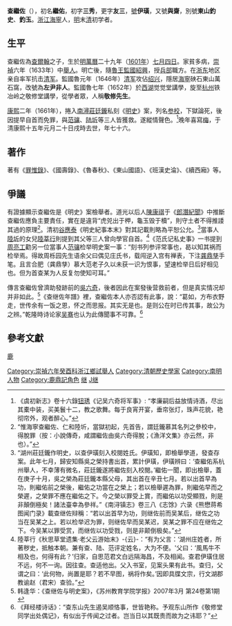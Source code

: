'''查繼佐'''（{{bd|1601年||1676年|catIdx=Z查}}），初名'''繼佑'''，初字'''三秀'''，更字'''友三'''，[[號|號]]'''伊璜'''，又號'''與齋'''，別號'''東山釣史'''、'''釣玉'''。[[浙江|浙江]][[海宁县_(明朝)|海寧]]人，[[明|明]]末[[清|清]]初学者。

== 生平 ==
查繼佐為[[查爾翰|查爾翰]]之子，生於[[明朝|明]][[萬曆|萬曆]]二十九年（[[1601年|1601年]]）[[七月四日|七月四日]]。家貧多病，[[崇禎|崇禎]]六年（1633年）中[[舉人|舉人]]。明亡後，隨[[魯王|魯王]][[監國|監國]][[紹興|紹興]]，授[[兵部|兵部]]職方。在[[浙东八府|浙东]]地区亲自率军抗击[[清军|清军]]。監國魯元年（1646年）[[清军|清军]]攻佔[[绍兴|绍兴]]，隱居[[海宁县_(明朝)|海寧]]硤石東山萬石窩，改號為'''左尹非人'''。監國魯七年（1652年）於[[西湖|西湖]]觉觉堂講學，旋至[[杭州|杭州]]铁冶岭之敬修堂講學，從學者眾，人稱'''敬修先生'''。

[[康熙|康熙]]二年（1661年），捲入[[南潯|南潯]][[莊廷鑨|莊廷鑨]]私刻《[[明史|明史]]》案，列名[[校對|参校]]，下獄論死，後因提早自首而免罪，與[[范骧|范骧]]、[[陆圻|陆圻]]等三人皆獲救。遂縱情聲色。<ref>《虞初新志》卷十六錄[[钮琇|钮琇]]《记吴六奇将军事》: “孝廉嗣后益放情诗酒，尽出其橐中装，买美鬟十二，教之歌舞。每于良宵开宴，垂帘张灯，珠声花貌，艳彻帘外，观者醉心。”</ref>晚年喜寫[[梅|梅]]，于清康熙十五年元月二十日戌時去世，年七十六。

==著作==
著有《[[罪惟錄|罪惟錄]]》、《國壽錄》、《魯春秋》、《東山國語》、《班漢史淪》、《續西廂》等。

==爭議==
有證據顯示查繼佐是《明史》案檢舉者。道光以后人[[陳康祺|陳康祺]]于《[[郎潛紀聞|郎潛紀聞]]》中推斷查繼佐應負主要責任，實在是違背“虎兕出于柙，龜玉毁于櫝”，則守土者不得推諉其過的原理<ref>“惟海寧查繼佐、仁和陸圻，當獄初起，先首告，謂廷鑨慕其名列之參校中，得脫罪（按：小說傳奇，咸謂繼佐由吳六奇得脫；《漁洋文集》亦云然，非也）。”</ref>。清初[[谷應泰|谷應泰]]《明史紀事本末》對其記載則略為平恕公允。<ref>“湖州莊廷鑨作明史，以查伊璜刻入校閱姓氏。伊璜知，即檢舉學道，發查存案。此年七月，歸安知縣吳之榮持書出首，累計伊璜，伊璜辨曰：‘查繼佑系杭州舉人，不幸薄有微名，莊廷鑨遂將繼佐刻入校閱。’繼佑一聞，即出檢舉，蓋在庚子十月，吳之榮為莊廷鑨本縣父母，其出首在辛丑七月。若以出首早為功，則繼佑前之榮後，繼佑之功當在之榮上；若以檢舉遲為罪，則繼佑早而之榮遲，之榮罪不應在繼佑之下。今之榮以罪受上賞，而繼佑以功受顯戮，則是非顛倒極矣！諸法臺幸為參祥。”《南浔镇志》卷三八《志馀》六录《熊懋蒋希图闻门录》載查继佐辩稱：“若以出首早为功，则继佐前而吴某后，继佐之功当在吴某之上。若以检举迟为罪，则继佐早而吴某迟，吴某之罪不应在继佐之下。今吴某以罪受赏，而继佐以功受戮，则是非颠倒极矣。”</ref>當事人[[陸圻|陸圻]]的女兒[[陸莘行|陸莘行]]則提到其父等三人曾向學官自首。<ref>陸莘行《秋思草堂遗集·老父云游始末》-{云}-：“有为父言：‘湖州庄姓者，所著秽史，抵触本朝。兼有查、陆、范评定姓名，大为不便。'父曰：‘風馬牛不相及也，何得有此？’归家，自思范君文白远隔海昌，不及相闻。查君伊璜住居不远，何不一询。因往查。查适他出。父入书室，见案头果有此书。查归，父谓之曰：‘此何物，尚置是耶？若不早图，祸将作矣。’因即具牒文宗，行文湖郡教谕赵（君宋）查验。”</ref>《范氏记私史事》一书提到[[周亮工|周亮工]]勸另一位當事人[[范骧|范骧]]检举明史案一事：“刻书列参评常事也，曷以知其祸而检举焉。得故周栎园先生语余父曰偶见庄氏书，载闯逆入宫有禅表，下注[[龚鼎孳|龚鼎孳]]手笔。且言合肥（龚鼎孳）慕大范老子久以未获一识为恨事，望速检举日后好相见也。但为首查某为人反复勿使知可耳。”

傳言查繼佐曾濟助發跡前的[[吳六奇|吳六奇]]，後者因此在案發後营救前者，但是真实情况却并非如此。<ref name="《查继佐与明史案》">韩逢华：《查继佐与明史案》，《苏州教育学院学报》2007年3月 第24卷第1期</ref>《查继佐年譜》裡，查繼佐本人亦否認有此事，說：“葛如，方布衣野走，世传余有一饭之恩，怀之而思报。其实无是也。是则公在时已传其事，故公为之辨。”乾隆時诗论家[[吴骞|吴骞]]也认为此傳聞事不可靠。<ref>《拜经楼诗话》：“查东山先生遏吴顺恪事，世皆艳称。予观东山所作《敬修堂同学出处偶记》，有似出于传闻之过者。岂当日以其既贵而故为之讳耶？”</ref>

==參考文獻==
{{reflist|2}}

{{DEFAULTSORT:Zha查}}
[[Category:崇禎六年癸酉科浙江鄉試舉人|Category:崇禎六年癸酉科浙江鄉試舉人]]
[[Category:清朝歷史學家|Category:清朝歷史學家]]
[[Category:南明人物|Category:南明人物]]
[[Category:鹿鼎記角色|Category:鹿鼎記角色]]
[[category:金庸筆下真实人物|鹿]]
[[Category:海宁查氏|继]]
[[Category:查姓|J继]]